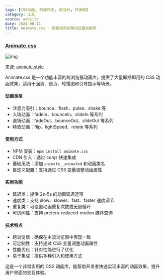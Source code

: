 ```yaml
---
tags: [CSS动画, 前端开发, UI设计, 开源库]
category: 工具
source: website
date: 2024-08-11
title: Animate.css - 即插即用的跨浏览器动画库
---
```


### [Animate.css](https://animate.style/)

![img](https://img.mengpeng.tech/i/2024/11/24/6742f9c5c413f.webp)

来源: [animate.style](https://animate.style/)

Animate.css 是一个功能丰富的跨浏览器动画库，提供了大量即插即用的 CSS 动画效果，适用于强调、首页、轮播图和引导提示等场景。

#### 动画类型
- 注意力吸引：bounce、flash、pulse、shake 等
- 入场动画：fadeIn、bounceIn、slideIn 等系列
- 退场动画：fadeOut、bounceOut、slideOut 等系列
- 特效动画：flip、lightSpeed、rotate 等系列

#### 使用方式
- NPM 安装：`npm install animate.css`
- CDN 引入：通过 cdnjs 快速集成
- 基础用法：添加 `animate__animated` 和动画类名
- 自定义配置：支持通过 CSS 变量调整动画属性

#### 实用功能
- 延迟类：提供 2s-5s 的动画延迟选项
- 速度类：支持 slow、slower、fast、faster 速度调节
- 重复类：可设置动画重复次数或无限循环
- 可访问性：支持 prefers-reduced-motion 媒体查询

#### 技术特点
- 跨浏览器：确保在主流浏览器中表现一致
- 可定制性：支持通过 CSS 变量调整动画属性
- 性能优化：针对性能进行了优化
- 易于集成：提供多种引入和使用方式

这是一个非常实用的 CSS 动画库，能帮助开发者快速实现丰富的动画效果，提升用户界面的交互体验。
